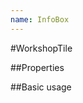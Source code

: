 ```yaml
---
name: InfoBox
---
```



#WorkshopTile

##Properties

<PropsTable of={InfoBox} />

##Basic usage

<Playground>
  <InfoBox
    link="www.google.pl"
    linkText="Contact Us..."
    title="Your question"
    text="Quis autem vel eum iure reprehenderit qui in ea voluptate velit esse quam nihil molestiae consequatur, vel illum qui dolorem eum fugiat quo voluptas nulla pariatur."
  />
</Playground>
